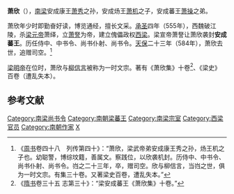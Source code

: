 {{東亞男性歷史人物
|名稱=安成蕃王
|身份=南梁宗室
|前任= 
|繼任= 
|畫像=
|姓名=萧欣
|字=
|官職=司空
|封爵=安成蕃王
|出生年=
|出生地=[[南梁|南梁]]
|婚年=
|逝世年=584年
|逝世地=[[西梁|西梁]]
|諡號=
|墳墓=
|注釋=}}
'''萧欣'''（{{bd|6世纪||584年|catIdx=X}}），[[南梁|南梁]]安成康王[[萧秀|萧秀]]之孙，安成炀王[[萧机|萧机]]之子，安成蕃王[[萧操|萧操]]之弟。

萧欣年少时即勤奋好读，博览通经，擅长文采。[[承圣|承圣]]四年（555年），西魏破江陵，杀[[梁元帝|梁元帝]]萧绎，立[[萧詧|萧詧]]为帝，建立傀儡政权[[西梁|西梁]]。梁宣帝萧詧让萧欣袭封'''安成蕃王'''。历任侍中、中书令、尚书仆射、尚书令。[[天保_(萧岿)|天保]]二十三年（584年），萧欣去世，追赠司空。<ref>《[[周书|周书]]卷四十八　列传第四十》：“萧欣，梁武帝弟安成康王秀之孙，炀王机之子也。幼聪警，博综坟籍，善属文。察践位，以欣袭机封。历侍中、中书令、尚书仆射、尚书令。岿之二十三年，卒，赠司空。欣与柳信言，当岿之世，俱为一时文宗。有集三十卷。又著梁史百卷，遭乱失本。”</ref>

[[梁明帝|梁明帝]]在位时，萧欣与[[柳信言|柳信言]]被称为一时文宗。著有《萧欣集》十卷<ref>《[[隋书|隋书]]卷三十五 志第三十》：“梁安成蕃王《萧欣集》十卷。”</ref>、《梁史》百卷（遭乱失本）。

==参考文献==
<div class="references-small">
<references />
</div>

{{南北朝人物小作品}}
[[Category:南梁尚书令|Category:南梁尚书令]]
[[Category:南朝梁蕃王|Category:南朝梁蕃王]]
[[Category:南梁宗室|Category:南梁宗室]]
[[Category:西梁官员|Category:西梁官员]]
[[Category:南朝作家|Category:南朝作家]]
[[Category:蘭陵蕭氏|X]]
